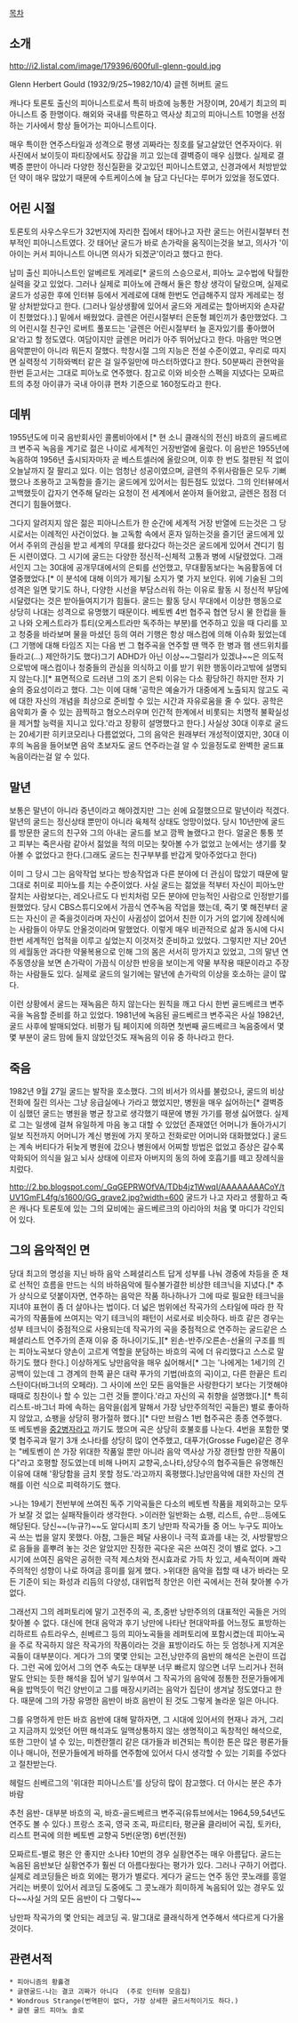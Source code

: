 [[목차]]
== 소개 ==
http://i2.listal.com/image/179396/600full-glenn-gould.jpg

Glenn Herbert Gould 
(1932/9/25~1982/10/4)
글렌 허버트 굴드

캐나다 토론토 출신의 피아니스트로서 특히 바흐에 능통한 거장이며, 20세기 최고의 피아니스트 중 한명이다. 해외와 국내를 막론하고 역사상 최고의 피아니스트 10명을 선정하는 기사에서 항상 들어가는 피아니스트이다.

매우 특이한 연주스타일과 성격으로 평생 괴짜라는 칭호를 달고살았던 연주자이다. 위 사진에서 보이듯이 파티장에서도 장갑을 끼고 있는데 결벽증이 매우 심했다. 실제로 결벽증 뿐만이 아니라 다양한 정신질환을 갖고있던 피아니스트였고, 신경과에서 처방받았던 약이 매우 많았기 때문에 수트케이스에 늘 담고 다닌다는 루머가 있었을 정도였다.

== 어린 시절 ==
토론토의 사우스우드가 32번지에 자리한 집에서 태어나고 자란 굴드는 어린시절부터 천부적인 피아니스트였다. 갓 태어난 굴드가 바로 손가락을 움직이는것을 보고, 의사가 '이 아이는 커서 피아니스트 아니면 의사가 되겠군'이라고 했다고 한다.

남미 출신 피아니스트인 알베르토 게레로[* 굴드의 스승으로서, 피아노 교수법에 탁월한 실력을 갖고 있었다. 그러나 실제로 피아노에 관해서 둘은 항상 생각이 달랐으며, 실제로 굴드가 성공한 후에 인터뷰 등에서 게레로에 대해 한번도 언급해주지 않자 게레로는 정말 상처받았다고 한다. (그러나 일상생활에 있어서 굴드와 게레로는 할아버지와 손자같이 친했었다.).] 밑에서 배웠었다. 글렌은 어린시절부터 은둔형 폐인끼가 충만했었다. 그의 어린시절 친구인 로버트 풀포드는 '글렌은 어린시절부터 늘 혼자있기를 좋아했어요'라고 할 정도였다. 여담이지만 글렌은 머리가 아주 뛰어났다고 한다. 마음만 먹으면 음악뿐만이 아니라 뭐든지 잘했다. 학창시절 그의 지능은 전설 수준이였고, 우리로 따지면 실력정석 기하와벡터 같은 걸 일주일만에 마스터하였다고 한다. 50분짜리 관현악을 한번 듣고서는 그대로 피아노로 연주했다. 참고로 이와 비슷한 스펙을 지녔다는 모짜르트의 추정 아이큐가 국내 아이큐 편차 기준으로 160정도라고 한다.

== 데뷔 ==
1955년도에 미국 음반회사인 콜롬비아에서 [* 현 소니 클래식의 전신] 바흐의 골드베르크 변주곡 녹음을 계기로 젊은 나이로 세계적인 거장반열에 올랐다. 이 음반은 1955년에 녹음하여 1956년 출시되자마자 곧 베스트셀러에 올랐으며, 이후 한 번도 절판된 적 없이 오늘날까지 잘 팔리고 있다. 이는 엄청난 성공이였으며, 글렌의 주위사람들은 모두 기뻐했으나 조용하고 고독함을 즐기는 굴드에게 있어서는 힘든점도 있었다. 그의 인터뷰에서 고백했듯이 갑자기 연주해 달라는 요청이 전 세계에서 쏟아져 들어왔고, 글렌은 점점 더 견디기 힘들어했다.

그다지 알려지지 않은 젊은 피아니스트가 한 순간에 세계적 거장 반열에 드는것은 그 당시로서는 이례적인 사건이었다. 늘 고독함 속에서 혼자 일하는것을 즐기던 굴드에게 있어서 주위의 관심을 받고 세계의 무대를 왔다갔다 하는것은 굴드에게 있어서 견디기 힘든 시련이였다. 그 시기에 굴드는 다양한 정신적-신체적 고통과 병에 시달렸었다. 그래서인지 그는 30대에 공개무대에서의 은퇴를 선언했고, 무대활동보다는 녹음활동에 더 열중했었다.[* 이 분석에 대해 이의가 제기될 소지가 몇 가지 보인다. 위에 기술된 그의 성격은 일면 맞기도 하나, 다양한 시선을 부담스러워 하는 이유로 활동 시 정신적 부담에 시달렸다는 것은 받아들여지기가 힘들다. 굴드는 활동 당시 무대에서 이상한 행동으로 상당히 나대는 성격으로 유명했기 때문이다. 베토벤 4번 협주곡 협연 당시 물 한컵을 들고 나와 오케스트라가 튜티(오케스트라만 독주하는 부분)를 연주하고 있을 때 다리를 꼬고 청중을 바라보며 물을 마셨던 등의 여러 기행은 항상 매스컴에 의해 이슈화 됬었는데(그 기행에 대해 타임즈 지는 다음 번 그 협주곡을 연주할 땐 맥주 한 병과 햄 샌드위치를 들라고(...) 제안하기도 했다)그기 ADHD가 아닌 이상~~그럴리가 있겠냐~~은 의도적으로밖에 매스컴이나 청중들의 관심을 의식하고 이를 받기 위한 행동이라고밖에 설명되지 않는다.][* 표면적으로 드러낸 그의 조기 은퇴 이유는 다소 황당하긴 하지만 전자 기술의 중요성이라고 했다. 그는 이에 대해 '공학은 예술가가 대중에게 노출되지 않고도 곡에 대한 자신의 개념을 최상으로 준비할 수 있는 시간과 자유로움을 줄 수 있다. 공학은 음악회가 줄 수 있는 끔찍하고 혐오스러우며 인간적 한계에서 비롯되는 치명적 불확실성을 제거할 능력을 지니고 있다.'라고 장황히 설명했다고 한다.] 사실상 30대 이후로 굴드는 20세기판 히키코모리나 다름없었다, 그의 음악은 원래부터 개성적이였지만, 30대 이후의 녹음을 들어보면 음악 초보자도 굴드 연주라는걸 알 수 있을정도로 완벽한 굴드표 녹음이라는걸 알 수 있다.

== 말년 ==
보통은 말년이 아니라 중년이라고 해야겠지만 그는 쉰에 요절했으므로 말년이라 적겠다. 말년의 굴드는 정신상태 뿐만이 아니라 육체적 상태도 엉망이었다. 당시 10년만에 굴드를 방문한 굴드의 친구와 그의 아내는 굴드를 보고 깜짝 놀랬다고 한다. 얼굴은 퉁퉁 붓고 피부는 죽은사람 같아서 젊었을 적의 미모는 찾아볼 수가 없었고 눈에서는 생기를 찾아볼 수 없었다고 한다.(그래도 굴드는 친구부부를 반갑게 맞아주었다고 한다)

이미 그 당시 그는 음악작업 보다는 방송작업과 다른 분야에 더 관심이 많았기 때문에 말그대로 취미로 피아노를 치는 수준이었다. 사실 굴드는 젊었을 적부터 자신이 피아노만 잘치는 사람보다는, 레오나르도 다 빈치처럼 모든 분야에 만능적인 사람으로 인정받기를 원했었다. 당시 CBS스튜디오에서 가끔식 연주녹음 작업을 했는데, 죽기 몇 해전부터 굴드는 자신이 곧 죽을것이라며 자신이 사귐성이 없어서 친한 이가 거의 없기에 장례식에는 사람들이 아무도 안올것이라며 말했었다. 이렇게 매우 비관적으로 삶과 동시에 다시한번 세계적인 업적을 이루고 싶었는지 이것저것 준비하고 있었다. 그렇지만 지난 20년의 세월동안 과다한 약물복용으로 인해 그의 몸은 서서히 망가지고 있었고, 그의 말년 연주동영상을 보면 손가락이 가끔식 이상한 반응을 보이는게 약물 부작용 때문이라고 주장하는 사람들도 있다. 실제로 굴드의 일기에는 말년에 손가락의 이상을 호소하는 글이 많다.

이런 상황에서 굴드는 재녹음은 하지 않는다는 원칙을 깨고 다시 한번 골드베르크 변주곡을 녹음할 준비를 하고 있었다. 1981년에 녹음된 골드베르크 변주곡은 사실 1982년, 굴드 사후에 발매되었다. 비평가 팀 페이지에 의하면 첫번째 골드베르크 녹음중에서 몇몇 부분이 굴드 맘에 들지 않았던것도 재녹음의 이유 중 하나라고 한다.

== 죽음 ==
1982년 9월 27일 굴드는 발작을 호소했다. 그의 비서가 의사를 불렀으나, 굴드의 비상 전화에 질린 의사는 그냥 응급실에나 가라고 했었지만, 병원을 매우 싫어하는[* 결벽증이 심했던 굴드는 병원을 병균 창고로 생각했기 때문에 병원 가기를 평생 싫어했다. 실제로 그는 일생에 걸쳐 유일하게 마음 놓고 대할 수 있었던 존재였던 어머니가 돌아가시기 일보 직전까지 어머니가 계신 병원에 가지 못하고 전화로만 어머니와 대화했었다.] 굴드는 계속 버티다가 뒤늦게 병원에 갔으나 병원에서 어찌할 방법은 없었고 증상은 갈수록 악화되어 의식을 잃고 뇌사 상태에 이르자 아버지의 동의 하에 호흡기를 떼고 장례식을 치렀다.

http://2.bp.blogspot.com/_GqGEPRWOfVA/TDb4jz1WwqI/AAAAAAAACoY/tUV1GmFL4fg/s1600/GG_grave2.jpg?width=600
굴드가 나고 자라고 생활하고 죽은 캐나다 토론토에 있는 그의 묘비에는 골드베르크의 아리아의 처음 몇 마디가 각인되어 있다. 

== 그의 음악적인 면 ==

당대 최고의 명성을 지닌 바하 음악 스페셜리스트 답게 성부를 나눠 경중에 차등을 준 채로 선적인 흐름을 만드는 식의 바하음악에 필수불가결한 비상한 테크닉을 지녔다.[* 추가 상식으로 덧붙이자면, 연주하는 음악은 작품 하나하나가 그에 따로 필요한 테크닉을 지녀야 표현이 좀 더 살아나는 법이다. 더 넓은 범위에선 작곡가의 스타일에 따라 한 작곡가의 작품들에 쓰여지는 악기 테크닉의 패턴이 서로서로 비슷하다. 바흐 같은 경우는 성부 테크닉이 중점적으로 사용되는데 작곡가의 곡을 중점적으로 연주하는 굴드같은 스페셜리스트 연주가의 존재 이유 중 하나이기도,][* 왼손-반주/오른손-선율의 구조를 띄는 피아노곡보다 양손이 고르게 역할을 분담하는 바흐의 곡에 더 유리했다고 스스로 말하기도 했다 한다.] 이상하게도 낭만음악을 매우 싫어해서[* 그는 '나에게는 1세기의 긴 공백이 있는데 그 경계의 한쪽 끝은 대략 푸가의 기법(바흐의 곡)이고, 다른 한끝은 트리스탄이다(바그너의 오페라). 그 사이에 쓰인 모든 음악들은 사랑한다기 보다는 기껏해야 때때로 칭찬이나 할 수 있는 그런 것들 뿐이다.'라고 자신의 곡 취향을 설명했다.][* 특히 리스트-바그너 파에 속하는 음악을(쉽게 말해서 가장 낭만주의적인 곡들은) 별로 좋아하지 않았고, 쇼팽을 상당히 평가절하 했다.][* 다만 브람스 1번 협주곡은 종종 연주했다. 또 베토벤을 [[중2병]]자라고 까기도 했으며 곡은 상당히 호불호를 나눈다. 4번을 포함한 몇몇 협주곡과 말기 3개 소나타를 상당히 많이 연주했고, 대푸가(Grosse Fuge)같은 경우는 "베토벤이 쓴 가장 위대한 작품일 뿐만 아니라 음악 역사상 가장 경탄할 만한 작품이다"라고 호평할 정도였는데 비해 나머지 교향곡,소나타,상당수의 협주곡들은 유명해진 이유에 대해 '황당함을 금치 못할 정도.'라고까지 혹평했다.]낭만음악에 대한 자신의 견해를 이런 식으로 피력하기도 했다.

>나는 19세기 전반부에 쓰여진 독주 기악곡들은 다소의 베토벤 작품을 제외하고는 모두가 보잘 것 없는 실패작들이라 생각한다.
>이러한 일반화는 쇼팽, 리스트, 슈만...등에도 해당된다. 당신~~(누규?)~~도 알다시피 초기 낭만파 작곡가들 중 어느 누구도 피아노곡 쓰는 법을 알지 못했다. 아참, 그들은 페달 사용이나 극적 효과를 내는 것, 사방팔방으로 음들을 흩뿌려 놓는 것은 알았지만 진정한 곡다운 곡은 쓰여진 것이 별로 없다.
>그 시기에 쓰여진 음악은 공허한 극적 제스처와 전시효과로 가득 차 있고, 세속적이며 쾌락주의적인 성향이 나로 하여금 흥미를 잃게 했다.
>위대한 음악을 접할 때 내가 바라는 모든 기준이 되는 화성과 리듬의 다양성, 대위법적 창안은 이런 곡에서는 전혀 찾아볼 수가 없다.

그래선지 그의 레퍼토리에 말기 고전주의 곡, 초,중반 낭만주의의 대표적인 곡들은 거의 찾아볼 수 없다. 대신에 현대 음악과 후기 낭만에 나타난 현대악파를 어느정도 표방하는 리하르트 슈트라우스, 쇤베르그 등의 피아노곡들을 레퍼토리에 포함시켰는데 피아노곡을 주로 작곡하지 않은 작곡가의 작품이라는 것을 표방이라도 하는 듯 엄청나게 지겨운 곡들이 대부분이다. 게다가 그의 몇몇 안되는 고전,낭만주의 음반의 해석은 논란이 뜨겁다. 그런 곡에 있어서 그의 연주 속도는 대부분 너무 빠르지 않으면 너무 느리거나 전혀 말도 안되는 듯한 해석을 집어 넣기 일쑤여서 그 작곡가의 음악에 정통한 전문가들에게 욕을 밥먹듯이 먹긴 양반이고 그를 매장시키려는 음악가 집단이 생겨날 정도였다고 한다. 때문에 그의 가장 유명한 음반이 바흐 음반이 된 것도 그렇게 놀라운 일은 아니다. 

그를 유명하게 만든 바흐 음반에 대해 말하자면, 그 시대에 있어서의 현재나 과거, 그리고 지금까지 있엇던 어떤 해석과도 일맥상통하지 않는 생명적이고 독창적인 해석으로, 또한 그만이 낼 수 있는, 미켄란젤리 같은 대가들과 비견되는 특이한 톤은 많은 평론가들이나 매니아, 전문가들에게 바하를 연주함에 있어서 다시 생각할 수 있는 기회를 주었다고 절찬받는다.

헤럴드 쇤베르그의 '위대한 피아니스트'를 상당히 많이 참고했다. 더 아시는 분은 추가 바람

추천 음반- 대부분 바흐의 곡, 바흐-골드베르크 변주곡(유튜브에서는 1964,59,54년도 연주도 볼 수 있다.) 프랑스 조곡, 영국 조곡, 파르티타, 평균율 클라비어 곡집, 토카타, 리스트 편곡에 의한 베토벤 교향곡 5번(운명) 6번(전원)

모짜르트-별로 평은 안 좋지만 소나타 10번의 경우 실황연주는 매우 아름답다. 굴드는 녹음된 음반보단 실황연주가 훨씬 더 아름다웠다는 평가가 있다. 그러나 구하기 어렵다. 실제로 레코딩들은 바흐 외에는 평가가 별로다. 게다가 굴드는 연주 동안 콧노래를 흥얼거리는 버릇이 있어서 레코딩 도중에도 그 콧노래가 희미하게 녹음되어 있는 경우도 있다~~사실 거의 모든 음반이 다 그렇다~~

낭만파 작곡가의 몇 안되는 레코딩 곡. 말그대로 클래식하게 연주해서 색다르게 다가올 것이다.

== 관련서적 ==
 * 피아니즘의 황홀경
 * 글렌굴드-나는 결코 괴짜가 아니다  (주로 인터뷰 모음집)
 * Wondrous Strange(번역판이 없다, 가장 상세한 굴드서적이기도 하다.) 
 * 글렌 굴드 피아노 솔로

